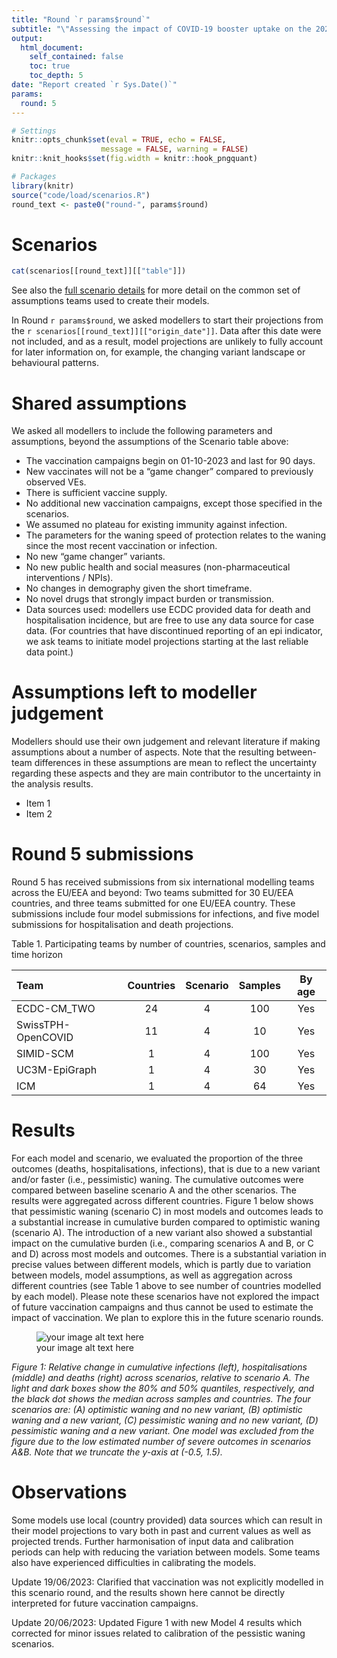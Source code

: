 ```yaml
---
title: "Round `r params$round`"
subtitle: "\"Assessing the impact of COVID-19 booster uptake on the 2023/24 winter burden\""
output:
  html_document:
    self_contained: false
    toc: true
    toc_depth: 5
date: "Report created `r Sys.Date()`"
params:
  round: 5
---
```


  ```r
# Settings
knitr::opts_chunk$set(eval = TRUE, echo = FALSE,
                      message = FALSE, warning = FALSE)
knitr::knit_hooks$set(fig.width = knitr::hook_pngquant)
```

```r
# Packages
library(knitr)
source("code/load/scenarios.R")
round_text <- paste0("round-", params$round)
```

# Scenarios

```r
cat(scenarios[[round_text]][["table"]])
```

See also the [full scenario details](`r paste0("https://github.com/covid19-forecast-hub-europe/covid19-scenario-hub-europe/wiki/Round-", params$round)`) for more detail on the common set of assumptions teams used to create their models.

In Round `r params$round`, we asked modellers to start their projections from the `r scenarios[[round_text]][["origin_date"]]`. Data after this date were not included, and as a result, model projections are unlikely to fully account for later information on, for example, the changing variant landscape or behavioural patterns. 


# Shared assumptions
We asked all modellers to include the following parameters and assumptions, beyond the assumptions of the Scenario table above:

- The vaccination campaigns begin on 01-10-2023 and last for 90 days.
- New vaccinates will not be a "game changer" compared to previously observed VEs.
- There is sufficient vaccine supply.
- No additional new vaccination campaigns, except those specified in the scenarios.
- We assumed no plateau for existing immunity against infection.
- The parameters for the waning speed of protection relates to the waning since the most recent vaccination or infection.
- No new "game changer" variants.
- No new public health and social measures (non-pharmaceutical interventions / NPIs).
- No changes in demography given the short timeframe.
- No novel drugs that strongly impact burden or transmission.
- Data sources used: modellers use ECDC provided data for death and hospitalisation incidence, but are free to use any data source for case data. (For countries that have discontinued reporting of an epi indicator, we ask teams to initiate model projections starting at the last reliable data point.)

# Assumptions left to modeller judgement
Modellers should use their own judgement and relevant literature if making assumptions about a number of aspects. Note that the resulting between-team differences in these assumptions are mean to reflect the uncertainty regarding these aspects and they are main contributor to the uncertainty in the analysis results. 

- Item 1
- Item 2


# Round 5 submissions
Round 5 has received submissions from six international modelling teams across the EU/EEA and beyond: Two teams submitted for 30 EU/EEA countries, and three teams submitted for one EU/EEA country. These submissions include four model submissions for infections, and five model submissions for hospitalisation and death projections.

Table 1. Participating teams by number of countries, scenarios, samples and time horizon

| Team | Countries | Scenario    | Samples |  By age |
  | :--- | :---: |  :---: | :---: | :---: |
  | ECDC-CM_TWO | 24 | 4 | 100 |  Yes |
  | SwissTPH-OpenCOVID | 11 | 4 | 10 | Yes |
  | SIMID-SCM | 1 | 4 | 100 |  Yes |
  | UC3M-EpiGraph | 1 | 4 | 30 |  Yes |
  | ICM | 1 | 4 | 64 | Yes |


# Results

For each model and scenario, we evaluated the proportion of the three outcomes (deaths, hospitalisations, infections), that is due to a new variant and/or faster (i.e., pessimistic) waning. The cumulative outcomes were compared between baseline scenario A and the other scenarios. The results were aggregated across different countries. Figure 1 below shows that pessimistic waning (scenario C) in most models and outcomes leads to a substantial increase in cumulative burden compared to optimistic waning (scenario A). The introduction of a new variant also showed a substantial impact on the cumulative burden (i.e., comparing scenarios A and B, or C and D) across most models and outcomes. There is a substantial variation in precise values between different models, which is partly due to variation between models, model assumptions, as well as aggregation across different countries (see Table 1 above to see number of countries modelled by each model). Please note these scenarios have not explored the impact of future vaccination campaigns and thus cannot be used to estimate the impact of vaccination. We plan to explore this in the future scenario rounds.

![your image alt text here](./images/Round4_Fig1.png)

_Figure 1: Relative change in cumulative infections (left), hospitalisations (middle) and deaths (right) across scenarios, relative to scenario A. The light and dark boxes show the  80% and 50% quantiles, respectively, and the black dot shows the median across samples and countries. The four scenarios are: (A) optimistic waning and no new variant, (B) optimistic waning and a new variant, (C) pessimistic waning and no new variant,  (D) pessimistic waning and a new variant. One model was excluded from the figure due to the low estimated number of severe outcomes in scenarios A&B. Note that we truncate the y-axis at (-0.5, 1.5)._


# Observations

Some models use local (country provided) data sources which can result in their model projections to vary both in past and current values as well as projected trends. Further harmonisation of input data and calibration periods can help with reducing the variation between models. Some teams also have experienced difficulties in calibrating the models.


Update 19/06/2023: Clarified that vaccination was not explicitly modelled in this scenario round, and the results shown here cannot be directly interpreted for future vaccination campaigns.

Update 20/06/2023: Updated Figure 1 with new Model 4 results which corrected for minor issues related to calibration of the pessistic waning scenarios.
